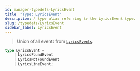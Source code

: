 ```yaml
---
id: manager-typedefs-LyricsEvent
title: "Type: LyricsEvent"
description: A type alias referring to the LyricsEvent type.
slug: /typedefs/LyricsEvent
sidebar_label: LyricsEvent
---
```


> Union of all events from [`LyricsEvents`](./PlayerEvents/LyricsEvents.mdx).

```ts
type LyricsEvent = 
	| LyricsFoundEvent
	| LyricsNotFoundEvent
	| LyricsLineEvent;